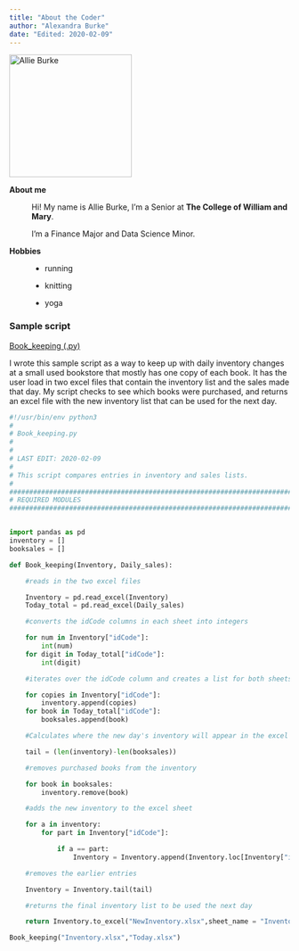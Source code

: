 ```yaml
---
title: "About the Coder"
author: "Alexandra Burke"
date: "Edited: 2020-02-09"
---
```


![](https://upload.wikimedia.org/wikipedia/commons/2/2c/Evil_Eye.svg 'Allie Burke'){width=220 height=220}

**About me**

:	Hi! My name is Allie Burke, I'm a Senior at **The College of William and Mary**.
	
	I'm a Finance Major and Data Science Minor.

**Hobbies**

: 	- running

	- knitting

	- yoga
 

### Sample script
[Book_keeping (.py)](scripts/Book_keeping.py)

I wrote this sample script as a way to keep up with daily inventory changes at a small used bookstore that mostly has one copy of each book. It has the user load in two excel files that contain the inventory list and the sales made that day. My script checks to see which books were purchased, and returns an excel file with the new inventory list that can be used for the next day. 


```python
#!/usr/bin/env python3
#
# Book_keeping.py
#
#
# LAST EDIT: 2020-02-09
#
# This script compares entries in inventory and sales lists. 
#
##############################################################################
# REQUIRED MODULES
##############################################################################


import pandas as pd
inventory = []
booksales = []

def Book_keeping(Inventory, Daily_sales):

    #reads in the two excel files

    Inventory = pd.read_excel(Inventory)
    Today_total = pd.read_excel(Daily_sales)

    #converts the idCode columns in each sheet into integers

    for num in Inventory["idCode"]:
        int(num)
    for digit in Today_total["idCode"]:
        int(digit)

    #iterates over the idCode column and creates a list for both sheets

    for copies in Inventory["idCode"]:
        inventory.append(copies)
    for book in Today_total["idCode"]:
        booksales.append(book)

    #Calculates where the new day's inventory will appear in the excel sheet

    tail = (len(inventory)-len(booksales))

    #removes purchased books from the inventory

    for book in booksales:
        inventory.remove(book)

    #adds the new inventory to the excel sheet

    for a in inventory:
        for part in Inventory["idCode"]:

            if a == part:
                Inventory = Inventory.append(Inventory.loc[Inventory["idCode"]== a])

    #removes the earlier entries

    Inventory = Inventory.tail(tail)

    #returns the final inventory list to be used the next day

    return Inventory.to_excel("NewInventory.xlsx",sheet_name = "Inventory",engine='xlsxwriter')

Book_keeping("Inventory.xlsx","Today.xlsx")

```
 
